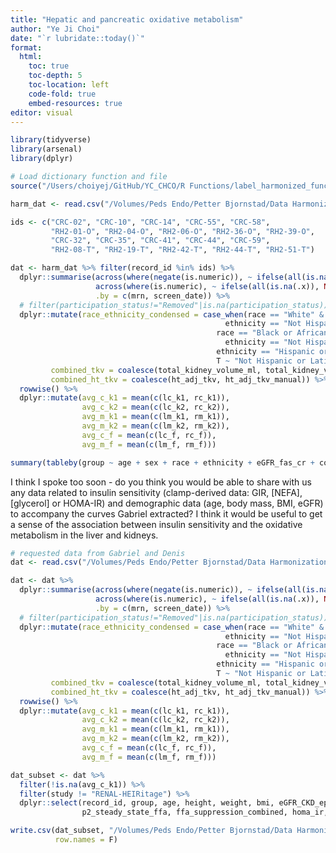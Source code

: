 ```yaml
---
title: "Hepatic and pancreatic oxidative metabolism"
author: "Ye Ji Choi"
date: "`r lubridate::today()`"
format: 
  html:
    toc: true
    toc-depth: 5
    toc-location: left
    code-fold: true
    embed-resources: true
editor: visual
---
```


```r
library(tidyverse)
library(arsenal)
library(dplyr)
```

```r
# Load dictionary function and file
source("/Users/choiyej/GitHub/YC_CHCO/R Functions/label_harmonized_function.R")

harm_dat <- read.csv("/Volumes/Peds Endo/Petter Bjornstad/Data Harmonization/Data Clean/soma_harmonized_dataset.csv", na.strings = "")
```

```r
ids <- c("CRC-02", "CRC-10", "CRC-14", "CRC-55", "CRC-58", 
         "RH2-01-O", "RH2-04-O", "RH2-06-O", "RH2-36-O", "RH2-39-O", 
         "CRC-32", "CRC-35", "CRC-41", "CRC-44", "CRC-59", 
         "RH2-08-T", "RH2-19-T", "RH2-42-T", "RH2-44-T", "RH2-51-T")

dat <- harm_dat %>% filter(record_id %in% ids) %>%
  dplyr::summarise(across(where(negate(is.numeric)), ~ ifelse(all(is.na(.x)), NA_character_, last(na.omit(.x)))),
                   across(where(is.numeric), ~ ifelse(all(is.na(.x)), NA_real_, mean(.x, na.rm = TRUE))),
                   .by = c(mrn, screen_date)) %>%
  # filter(participation_status!="Removed"|is.na(participation_status)) %>%
  dplyr::mutate(race_ethnicity_condensed = case_when(race == "White" & 
                                                ethnicity == "Not Hispanic or Latino" ~ "Not Hispanic or Latino White",
                                              race == "Black or African American" & 
                                                ethnicity == "Not Hispanic or Latino" ~ "Not Hispanic or Latino Black",
                                              ethnicity == "Hispanic or Latino" ~ "Hispanic or Latino",
                                              T ~ "Not Hispanic or Latino Other"),
         combined_tkv = coalesce(total_kidney_volume_ml, total_kidney_volume_ml_manual),
         combined_ht_tkv = coalesce(ht_adj_tkv, ht_adj_tkv_manual)) %>%
  rowwise() %>%
  dplyr::mutate(avg_c_k1 = mean(c(lc_k1, rc_k1)),
                avg_c_k2 = mean(c(lc_k2, rc_k2)),
                avg_m_k1 = mean(c(lm_k1, rm_k1)),
                avg_m_k2 = mean(c(lm_k2, rm_k2)),
                avg_c_f = mean(c(lc_f, rc_f)),
                avg_m_f = mean(c(lm_f, rm_f)))
```

```r
summary(tableby(group ~ age + sex + race + ethnicity + eGFR_fas_cr + combined_tkv + combined_ht_tkv + avg_c_k1 + avg_m_k1 + avg_c_k2 + avg_m_k2 + avg_c_f + avg_m_f + p2_raw_m + diabetes_duration + insulin_pump_timepoint + insulin_injections_timepoint + insulin_med_timepoint, data = dat), test = F, total = F)
```
I think I spoke too soon - do you think you would be able to share with us any data related to insulin sensitivity (clamp-derived data: GIR, [NEFA], [glycerol] or HOMA-IR) and demographic data (age, body mass, BMI, eGFR) to accompany the curves Gabriel extracted? I think it would be useful to get a sense of the association between insulin sensitivity and the oxidative metabolism in the liver and kidneys. 

```r
# requested data from Gabriel and Denis
dat <- read.csv("/Volumes/Peds Endo/Petter Bjornstad/Data Harmonization/Data Clean/harmonized_dataset.csv", na.strings = "")

dat <- dat %>%
  dplyr::summarise(across(where(negate(is.numeric)), ~ ifelse(all(is.na(.x)), NA_character_, last(na.omit(.x)))),
                   across(where(is.numeric), ~ ifelse(all(is.na(.x)), NA_real_, mean(.x, na.rm = TRUE))),
                   .by = c(mrn, screen_date)) %>%
  # filter(participation_status!="Removed"|is.na(participation_status)) %>%
  dplyr::mutate(race_ethnicity_condensed = case_when(race == "White" & 
                                                ethnicity == "Not Hispanic or Latino" ~ "Not Hispanic or Latino White",
                                              race == "Black or African American" & 
                                                ethnicity == "Not Hispanic or Latino" ~ "Not Hispanic or Latino Black",
                                              ethnicity == "Hispanic or Latino" ~ "Hispanic or Latino",
                                              T ~ "Not Hispanic or Latino Other"),
         combined_tkv = coalesce(total_kidney_volume_ml, total_kidney_volume_ml_manual),
         combined_ht_tkv = coalesce(ht_adj_tkv, ht_adj_tkv_manual)) %>%
  rowwise() %>%
  dplyr::mutate(avg_c_k1 = mean(c(lc_k1, rc_k1)),
                avg_c_k2 = mean(c(lc_k2, rc_k2)),
                avg_m_k1 = mean(c(lm_k1, rm_k1)),
                avg_m_k2 = mean(c(lm_k2, rm_k2)),
                avg_c_f = mean(c(lc_f, rc_f)),
                avg_m_f = mean(c(lm_f, rm_f)))

dat_subset <- dat %>%
  filter(!is.na(avg_c_k1)) %>%
  filter(study != "RENAL-HEIRitage") %>%
  dplyr::select(record_id, group, age, height, weight, bmi, eGFR_CKD_epi, gir_190, gir_200, 
                p2_steady_state_ffa, ffa_suppression_combined, homa_ir, p2_raw_m, p2_raw_leanm)

write.csv(dat_subset, "/Volumes/Peds Endo/Petter Bjornstad/Data Harmonization/Data Exports/data_w_pet_052323.csv",
          row.names = F)

```
